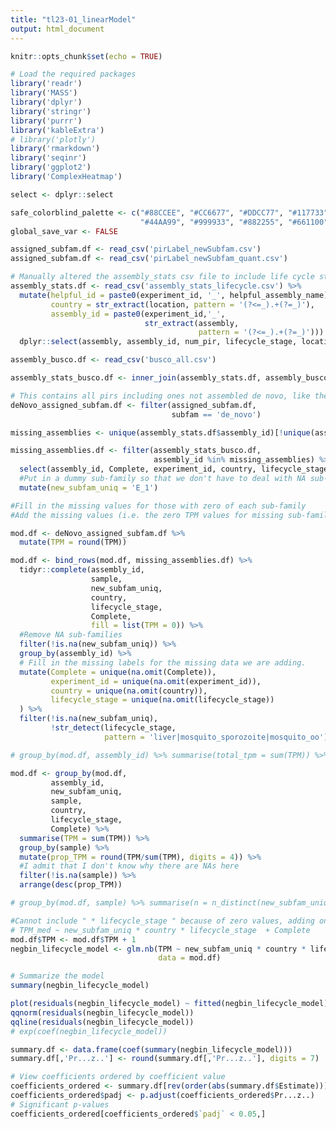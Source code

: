 ```yaml
---
title: "tl23-01_linearModel"
output: html_document
---
```


```r
knitr::opts_chunk$set(echo = TRUE)
```

```r
# Load the required packages
library('readr')
library('MASS')
library('dplyr')
library('stringr')
library('purrr')
library('kableExtra')
# library('plotly')
library('rmarkdown')
library('seqinr')
library('ggplot2')
library('ComplexHeatmap')

select <- dplyr::select

safe_colorblind_palette <- c("#88CCEE", "#CC6677", "#DDCC77", "#117733", "#332288", "#AA4499", 
                             "#44AA99", "#999933", "#882255", "#661100", "#6699CC", "#888888")
global_save_var <- FALSE
```

```r
assigned_subfam.df <- read_csv('pirLabel_newSubfam.csv')
assigned_subfam.df <- read_csv('pirLabel_newSubfam_quant.csv')

# Manually altered the assembly_stats csv file to include life cycle stages and experimental identifiers.
assembly_stats.df <- read_csv('assembly_stats_lifecycle.csv') %>%
  mutate(helpful_id = paste0(experiment_id, '_', helpful_assembly_name),
         country = str_extract(location, pattern = '(?<=_).+(?=_)'),
         assembly_id = paste0(experiment_id,'_',
                              str_extract(assembly,
                                          pattern = '(?<=_).+(?=_)'))) %>%
  dplyr::select(assembly, assembly_id, num_pir, lifecycle_stage, location, experiment_id, helpful_assembly_name, helpful_id, country)

assembly_busco.df <- read_csv('busco_all.csv')

assembly_stats_busco.df <- inner_join(assembly_stats.df, assembly_busco.df)
```

```r
# This contains all pirs including ones not assembled de novo, like the reference transxcriptomes, so remove these.
deNovo_assigned_subfam.df <- filter(assigned_subfam.df, 
                                    subfam == 'de_novo')

missing_assemblies <- unique(assembly_stats.df$assembly_id)[!unique(assembly_stats.df$assembly_id) %in% unique(deNovo_assigned_subfam.df$assembly_id)]

missing_assemblies.df <- filter(assembly_stats_busco.df, 
                                assembly_id %in% missing_assemblies) %>% 
  select(assembly_id, Complete, experiment_id, country, lifecycle_stage) %>% 
  #Put in a dummy sub-family so that we don't have to deal with NA sub-family later.
  mutate(new_subfam_uniq = 'E_1')

#Fill in the missing values for those with zero of each sub-family
#Add the missing values (i.e. the zero TPM values for missing sub-families)
```

```r
mod.df <- deNovo_assigned_subfam.df %>% 
  mutate(TPM = round(TPM))

mod.df <- bind_rows(mod.df, missing_assemblies.df) %>% 
  tidyr::complete(assembly_id,
                  sample,
                  new_subfam_uniq,
                  country,
                  lifecycle_stage,
                  Complete,
                  fill = list(TPM = 0)) %>% 
  #Remove NA sub-families
  filter(!is.na(new_subfam_uniq)) %>% 
  group_by(assembly_id) %>% 
  # Fill in the missing labels for the missing data we are adding.
  mutate(Complete = unique(na.omit(Complete)),
         experiment_id = unique(na.omit(experiment_id)),
         country = unique(na.omit(country)),
         lifecycle_stage = unique(na.omit(lifecycle_stage))
  ) %>% 
  filter(!is.na(new_subfam_uniq), 
         !str_detect(lifecycle_stage, 
                     pattern = 'liver|mosquito_sporozoite|mosquito_oo'))

# group_by(mod.df, assembly_id) %>% summarise(total_tpm = sum(TPM)) %>% arrange(desc(total_tpm)) %>% tail()
```

```r
mod.df <- group_by(mod.df, 
         assembly_id, 
         new_subfam_uniq,
         sample,
         country,
         lifecycle_stage,
         Complete) %>% 
  summarise(TPM = sum(TPM)) %>% 
  group_by(sample) %>% 
  mutate(prop_TPM = round(TPM/sum(TPM), digits = 4)) %>% 
  #I admit that I don't know why there are NAs here
  filter(!is.na(sample)) %>% 
  arrange(desc(prop_TPM))

# group_by(mod.df, sample) %>% summarise(n = n_distinct(new_subfam_uniq)) %>% arrange(desc(n))
```


```r
#Cannot include " * lifecycle_stage " because of zero values, adding one here but maybe there's a more robust solution
# TPM_med ~ new_subfam_uniq * country * lifecycle_stage  + Complete
mod.df$TPM <- mod.df$TPM + 1
negbin_lifecycle_model <- glm.nb(TPM ~ new_subfam_uniq * country * lifecycle_stage  + Complete, 
                                 data = mod.df)
```

```r
# Summarize the model
summary(negbin_lifecycle_model)

plot(residuals(negbin_lifecycle_model) ~ fitted(negbin_lifecycle_model))
qqnorm(residuals(negbin_lifecycle_model))
qqline(residuals(negbin_lifecycle_model))
# exp(coef(negbin_lifecycle_model))

summary.df <- data.frame(coef(summary(negbin_lifecycle_model)))
summary.df[,'Pr...z..'] <- round(summary.df[,'Pr...z..'], digits = 7)

# View coefficients ordered by coefficient value
coefficients_ordered <- summary.df[rev(order(abs(summary.df$Estimate))),]
coefficients_ordered$padj <- p.adjust(coefficients_ordered$Pr...z..)
# Significant p-values
coefficients_ordered[coefficients_ordered$`padj` < 0.05,]
```
